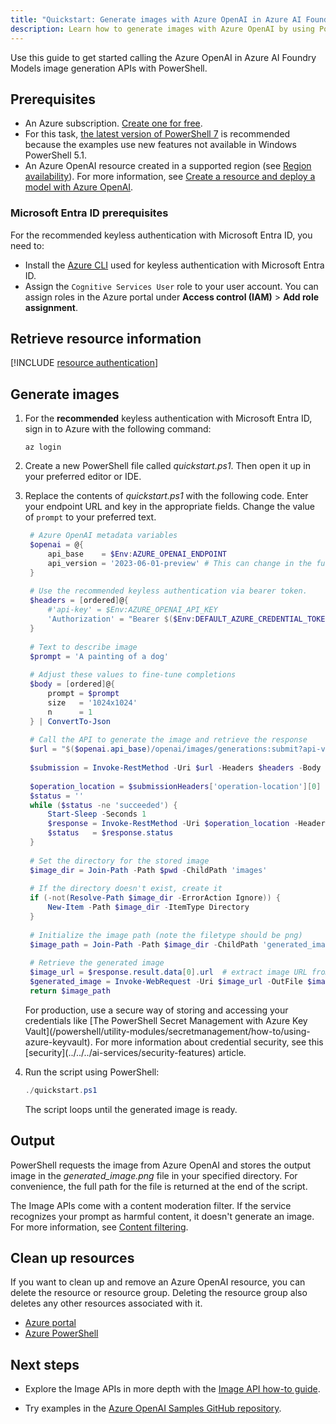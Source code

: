 ```yaml
---
title: "Quickstart: Generate images with Azure OpenAI in Azure AI Foundry Models using PowerShell"
description: Learn how to generate images with Azure OpenAI by using PowerShell and the endpoint and access keys for your Azure OpenAI resource.
---
```


Use this guide to get started calling the Azure OpenAI in Azure AI Foundry Models image generation APIs with PowerShell.

## Prerequisites

- An Azure subscription. <a href="https://azure.microsoft.com/free/ai-services" target="_blank">Create one for free</a>.
- For this task, <a href="https://aka.ms/installpowershell" target="_blank">the latest version of PowerShell 7</a> is recommended because the examples use new features not available in Windows PowerShell 5.1.
- An Azure OpenAI resource created in a supported region (see [Region availability](/azure/ai-services/openai/concepts/models#model-summary-table-and-region-availability)). For more information, see [Create a resource and deploy a model with Azure OpenAI](../how-to/create-resource).

### Microsoft Entra ID prerequisites

For the recommended keyless authentication with Microsoft Entra ID, you need to:
- Install the [Azure CLI](/cli/azure/install-azure-cli) used for keyless authentication with Microsoft Entra ID.
- Assign the `Cognitive Services User` role to your user account. You can assign roles in the Azure portal under **Access control (IAM)** > **Add role assignment**.

## Retrieve resource information

[!INCLUDE [resource authentication](resource-authentication)]

## Generate images

1. For the **recommended** keyless authentication with Microsoft Entra ID, sign in to Azure with the following command:

    ```console
    az login
    ```

1. Create a new PowerShell file called *quickstart.ps1*. Then open it up in your preferred editor or IDE.

1. Replace the contents of _quickstart.ps1_ with the following code. Enter your endpoint URL and key in the appropriate fields. Change the value of `prompt` to your preferred text.

   ```powershell
    # Azure OpenAI metadata variables
    $openai = @{
        api_base    = $Env:AZURE_OPENAI_ENDPOINT 
        api_version = '2023-06-01-preview' # This can change in the future.
    }
    
    # Use the recommended keyless authentication via bearer token.
    $headers = [ordered]@{
        #'api-key' = $Env:AZURE_OPENAI_API_KEY
        'Authorization' = "Bearer $($Env:DEFAULT_AZURE_CREDENTIAL_TOKEN)"
    }
    
    # Text to describe image
    $prompt = 'A painting of a dog'
    
    # Adjust these values to fine-tune completions
    $body = [ordered]@{
        prompt = $prompt
        size   = '1024x1024'
        n      = 1
    } | ConvertTo-Json
    
    # Call the API to generate the image and retrieve the response
    $url = "$($openai.api_base)/openai/images/generations:submit?api-version=$($openai.api_version)"
    
    $submission = Invoke-RestMethod -Uri $url -Headers $headers -Body $body -Method Post -ContentType 'application/json' -ResponseHeadersVariable submissionHeaders
    
    $operation_location = $submissionHeaders['operation-location'][0]
    $status = ''
    while ($status -ne 'succeeded') {
        Start-Sleep -Seconds 1
        $response = Invoke-RestMethod -Uri $operation_location -Headers $headers
        $status   = $response.status
    }
    
    # Set the directory for the stored image
    $image_dir = Join-Path -Path $pwd -ChildPath 'images'
    
    # If the directory doesn't exist, create it
    if (-not(Resolve-Path $image_dir -ErrorAction Ignore)) {
        New-Item -Path $image_dir -ItemType Directory
    }
    
    # Initialize the image path (note the filetype should be png)
    $image_path = Join-Path -Path $image_dir -ChildPath 'generated_image.png'
    
    # Retrieve the generated image
    $image_url = $response.result.data[0].url  # extract image URL from response
    $generated_image = Invoke-WebRequest -Uri $image_url -OutFile $image_path  # download the image
    return $image_path
   ```

   <Info>
   For production, use a secure way of storing and accessing your credentials like [The PowerShell Secret Management with Azure Key Vault](/powershell/utility-modules/secretmanagement/how-to/using-azure-keyvault). For more information about credential security, see this [security](../../../ai-services/security-features) article.
   </Info>

1. Run the script using PowerShell:

   ```powershell
   ./quickstart.ps1
   ```

   The script loops until the generated image is ready.

## Output

PowerShell requests the image from Azure OpenAI and stores the output image in the _generated_image.png_ file in your specified directory. For convenience, the full path for the file is returned at the end of the script.

The Image APIs come with a content moderation filter. If the service recognizes your prompt as harmful content, it doesn't generate an image. For more information, see [Content filtering](../concepts/content-filter).

## Clean up resources

If you want to clean up and remove an Azure OpenAI resource, you can delete the resource or resource group. Deleting the resource group also deletes any other resources associated with it.

- [Azure portal](../../../ai-services/multi-service-resource.md?pivots=azportal#clean-up-resources)
- [Azure PowerShell](../../../ai-services/multi-service-resource.md?pivots=azpowershell#clean-up-resources)

## Next steps

* Explore the Image APIs in more depth with the [Image API how-to guide](../how-to/dall-e).
- Try examples in the [Azure OpenAI Samples GitHub repository](https://github.com/Azure/openai-samples).
